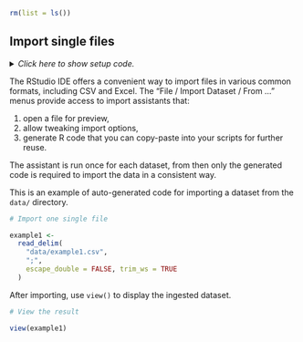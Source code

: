 ```r
rm(list = ls())
```


## Import single files

<details><summary>*Click here to show setup code.*</summary>
```r
### Import single files

```
```r
library(tidyverse)
library(readr)
```
</details>

The RStudio IDE offers a convenient way to import files in various common formats, including CSV and Excel.
The "File / Import Dataset / From ..." menus provide access to import assistants that:

1. open a file for preview,
1. allow tweaking import options,
1. generate R code that you can copy-paste into your scripts for further reuse.

The assistant is run once for each dataset, from then only the generated code is required to import the data in a consistent way.

This is an example of auto-generated code for importing a dataset from the `data/` directory.

```r
# Import one single file
```
```r
example1 <-
  read_delim(
    "data/example1.csv",
    ";",
    escape_double = FALSE, trim_ws = TRUE
  )
```

After importing, use `view()` to display the ingested dataset.

```r
# View the result
```
```r
view(example1)
```
